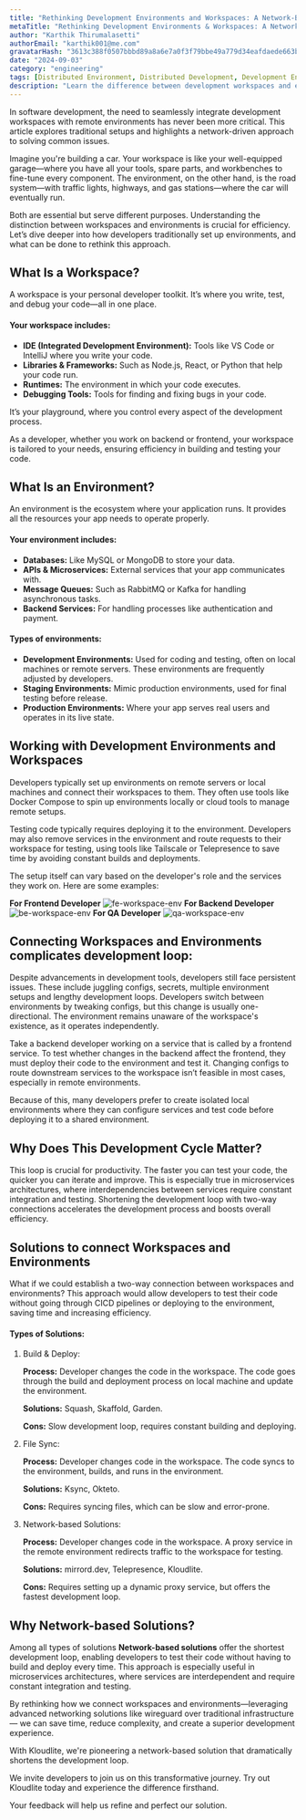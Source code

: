 ```yaml
---
title: "Rethinking Development Environments and Workspaces: A Network-Based Approach"
metaTitle: "Rethinking Development Environments & Workspaces: A Networking Solution Over Infrastructure"
author: "Karthik Thirumalasetti"
authorEmail: "karthik001@me.com"
gravatarHash: "3613c388f0507bbbd89a8a6e7a0f3f79bbe49a779d34eafdaede663b3f2a2542"
date: "2024-09-03"
category: "engineering"
tags: [Distributed Environment, Distributed Development, Development Environments]
description: "Learn the difference between development workspaces and environments in this in-depth guide. Explore how developers traditionally set up environments, common issues with workspace and environment connections, and innovative solutions like network-based testing for faster development cycles. Understand the key components of workspaces, such as IDEs, libraries, runtimes, and debugging tools, versus environments that host databases, APIs, and services. Discover how two-way connections between workspaces and environments can streamline development workflows and boost productivity"
---
```



In software development, the need to seamlessly integrate development workspaces with remote environments 
has never been more critical. This article explores traditional setups and highlights a network-driven approach to solving 
common issues.

Imagine you're building a car. Your workspace is like your well-equipped garage—where you have all your tools,
spare parts, and workbenches to fine-tune every component. The environment, on the other hand, is the road system—with
traffic lights, highways, and gas stations—where the car will eventually run.

Both are essential but serve different purposes. Understanding the distinction between workspaces
and environments is crucial for efficiency. Let’s dive deeper into how developers traditionally set up environments, and
what can be done to rethink this approach.

## What Is a Workspace?

A workspace is your personal developer toolkit. It’s where you write, test, and debug your code—all in one place.

#### Your workspace includes:
- **IDE (Integrated Development Environment):** Tools like VS Code or IntelliJ where you write your code.
- **Libraries & Frameworks:** Such as Node.js, React, or Python that help your code run.
- **Runtimes:** The environment in which your code executes.
- **Debugging Tools:** Tools for finding and fixing bugs in your code.

It’s your playground, where you control every aspect of the development process.

As a developer, whether you work on backend or frontend, your workspace is tailored to your needs, ensuring efficiency in building and testing your code.

## What Is an Environment?

An environment is the ecosystem where your application runs. It provides all the resources your app needs to operate properly.

#### Your environment includes:
- **Databases:** Like MySQL or MongoDB to store your data.
- **APIs & Microservices:** External services that your app communicates with.
- **Message Queues:** Such as RabbitMQ or Kafka for handling asynchronous tasks.
- **Backend Services:** For handling processes like authentication and payment.

#### Types of environments:
- **Development Environments:** Used for coding and testing, often on local machines or remote servers. These environments are frequently adjusted by developers.
- **Staging Environments:** Mimic production environments, used for final testing before release.
- **Production Environments:** Where your app serves real users and operates in its live state.

## Working with Development Environments and Workspaces

Developers typically set up environments on remote servers or local machines and connect their workspaces to them.
They often use tools like Docker Compose to spin up environments locally or cloud tools to manage remote setups.

Testing code typically requires deploying it to the environment. Developers may also remove services in the environment 
and route requests to their workspace for testing, using tools like Tailscale or Telepresence to save time by avoiding 
constant builds and deployments.

The setup itself can vary based on the developer's role and the services they work on. Here are some examples:

**For Frontend Developer**
<Img src="/docs/getting-started/fe.png" alt="fe-workspace-env"/>
**For Backend Developer**
<Img src="/docs/getting-started/be.png" alt="be-workspace-env"/>
**For QA Developer**
<Img src="/docs/getting-started/qa.png" alt="qa-workspace-env"/>

## Connecting Workspaces and Environments complicates development loop:

Despite advancements in development tools, developers still face persistent issues. These include juggling configs, secrets, multiple environment setups and 
lengthy development loops. Developers switch between environments by tweaking configs, but this change is usually one-directional. The environment remains 
unaware of the workspace's existence, as it operates independently.

Take a backend developer working on a service that is called by a frontend service. To test whether changes in the backend affect 
the frontend, they must deploy their code to the environment and test it. Changing configs to route downstream services to the workspace 
isn’t feasible in most cases, especially in remote environments.

Because of this, many developers prefer to create isolated local environments where they can configure services and test code before deploying 
it to a shared environment.

## Why Does This Development Cycle Matter?

This loop is crucial for productivity. The faster you can test your code, the quicker you can iterate and improve. 
This is especially true in microservices architectures, where interdependencies between services require constant 
integration and testing. Shortening the development loop with two-way connections accelerates the development 
process and boosts overall efficiency.

## Solutions to connect Workspaces and Environments

What if we could establish a two-way connection between workspaces and environments? This approach would allow developers to test their code 
without going through CICD pipelines or deploying to the environment, saving time and increasing efficiency.

#### Types of Solutions:

1. Build & Deploy:
    
    **Process:** Developer changes the code in the workspace. The code goes through the build and deployment process on local machine and update the environment.
    
    **Solutions:** Squash, Skaffold, Garden.

    **Cons:** Slow development loop, requires constant building and deploying.

2. File Sync:

    **Process:** Developer changes code in the workspace. The code syncs to the environment, builds, and runs in the environment.
    
    **Solutions:** Ksync, Okteto.

    **Cons:** Requires syncing files, which can be slow and error-prone.

3. Network-based Solutions:

    **Process:** Developer changes code in the workspace. A proxy service in the remote environment redirects traffic to the workspace for testing.

    **Solutions:** mirrord.dev, Telepresence, Kloudlite.

    **Cons:** Requires setting up a dynamic proxy service, but offers the fastest development loop.


## Why Network-based Solutions?

Among all types of solutions **Network-based solutions** offer the shortest development loop, enabling developers to test their code
without having to build and deploy every time. This approach is especially useful in microservices architectures, 
where services are interdependent and require constant integration and testing.

By rethinking how we connect workspaces and environments—leveraging advanced networking solutions like wireguard over traditional 
infrastructure — we can save time, reduce complexity, and create a superior development experience.

With Kloudlite, we're pioneering a network-based solution that dramatically shortens the development loop.

We invite developers to join us on this transformative journey. Try out Kloudlite today and experience the difference 
firsthand. 

Your feedback will help us refine and perfect our solution. 
